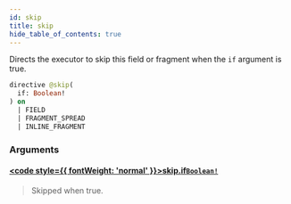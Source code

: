 ```yaml
---
id: skip
title: skip
hide_table_of_contents: true
---
```








Directs the executor to skip this field or fragment when the `if` argument is true.

```graphql
directive @skip(
  if: Boolean!
) on 
  | FIELD
  | FRAGMENT_SPREAD
  | INLINE_FRAGMENT
```


### Arguments

#### [<code style={{ fontWeight: 'normal' }}>skip.<b>if</b></code>](#)<Bullet />[`Boolean!`](/docs/directory-api-reference/schema/common/scalars/boolean) <Badge class="secondary" text="non-null"/> <Badge class="secondary" text="scalar"/> <Badge class="secondary" text="common"/>
> Skipped when true.
> 





